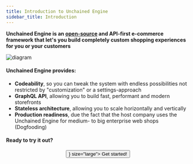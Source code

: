 ```yaml
---
title: Introduction to Unchained Engine
sidebar_title: Introduction
---
```


**Unchained Engine is an [open-source](https://github.com/apollographql/apollo-server) and API-first e-commerce framework that let's you build completely custom shopping experiences for you or your customers**

![diagram](./images/System-Architecture.png)


#### Unchained Engine provides:

*  **Codeability**, so you can tweak the system with endless possibilities not restricted by "customization" or a settings-approach
*  **GraphQL API**, allowing you to build fast, performant and modern storefronts
*  **Stateless architecture**, allowing you to scale horizontally and vertically
*  **Production readiness**, due the fact that the host company uses the Unchained Engine for medium- to big enterprise web shops (Dogfooding)

#### Ready to try it out?


<div align="center">
  <Button as={<Link to="/getting-started/" />} size="large">
    Get started!
  </Button>
</div>
